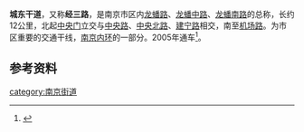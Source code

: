 '''城东干道'''，又称'''经三路'''，是南京市区内[[龙蟠路_(南京)|龙蟠路]]、[[龙蟠中路_(南京)|龙蟠中路]]、[[龙蟠南路_(南京)|龙蟠南路]]的总称，长约12公里，北起[[中央门|中央门]]立交与[[中央路_(南京)|中央路]]、[[中央北路_(南京)|中央北路]]、[[建宁路_(南京)|建宁路]]相交，南至[[机场路_(南京)|机场路]]。为市区重要的交通干线，[[南京内环|南京内环]]的一部分。2005年通车<ref>{{Cite web|url=http://news.sina.com.cn/c/p/2005-08-17/10497520682.shtml|title=组图：南京城东干道快速内环高架桥即将通车_新闻中心_新浪网|accessdate=2017-08-12|work=news.sina.com.cn|archive-date=2019-07-29|archive-url=https://web.archive.org/web/20190729170302/http://news.sina.com.cn/c/p/2005-08-17/10497520682.shtml|dead-url=no}}</ref>。
==参考资料==
{{reflist}}
{{nanjing-stub}}
{{南京道路网络}}
[[category:南京街道|category:南京街道]]